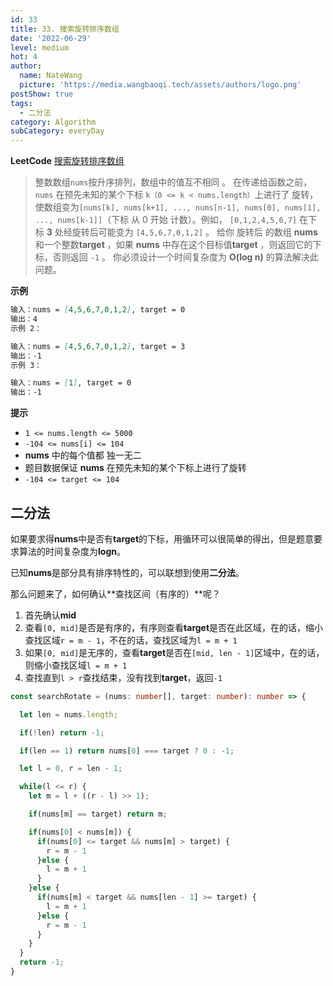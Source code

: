 ```yaml
---
id: 33
title: 33. 搜索旋转排序数组
date: '2022-06-29'
level: medium
hot: 4
author:
  name: NateWang
  picture: 'https://media.wangbaoqi.tech/assets/authors/logo.png'
postShow: true
tags:
  - 二分法
category: Algorithm
subCategory: everyDay
---
```


**LeetCode** [搜索旋转排序数组](https://leetcode.cn/problems/search-in-rotated-sorted-array/)



> 整数数组`nums`按升序排列，数组中的值互不相同 。
> <Para>在传递给函数之前，`nums` 在预先未知的某个下标 `k（0 <= k < nums.length）`上进行了 旋转，使数组变为`[nums[k], nums[k+1], ..., nums[n-1], nums[0], nums[1], ..., nums[k-1]]`（下标 从 0 开始 计数）。例如， `[0,1,2,4,5,6,7]` 在下标 **3** 处经旋转后可能变为 `[4,5,6,7,0,1,2]` 。</Para>
> <Para>给你 旋转后 的数组 **nums** 和一个整数**target** ，如果 **nums** 中存在这个目标值**target** ，则返回它的下标，否则返回 `-1` 。</Para>
> <Para>你必须设计一个时间复杂度为 **O(log n)** 的算法解决此问题。</Para>

**示例**

```md
输入：nums = [4,5,6,7,0,1,2], target = 0
输出：4
示例 2：

输入：nums = [4,5,6,7,0,1,2], target = 3
输出：-1
示例 3：

输入：nums = [1], target = 0
输出：-1
```

**提示**

* `1 <= nums.length <= 5000`
* `-104 <= nums[i] <= 104`
* **nums** 中的每个值都 独一无二
* 题目数据保证 **nums** 在预先未知的某个下标上进行了旋转
* `-104 <= target <= 104`


## 二分法

如果要求得**nums**中是否有**target**的下标，用循环可以很简单的得出，但是题意要求算法的时间复杂度为**logn**。

已知**nums**是部分具有排序特性的，可以联想到使用**二分法**。

那么问题来了，如何确认**查找区间（有序的）**呢？

1. 首先确认**mid**
2. 查看`[0, mid]`是否是有序的，有序则查看**target**是否在此区域，在的话，缩小查找区域`r = m - 1`，不在的话，查找区域为`l = m + 1`
3. 如果`[0, mid]`是无序的，查看**target**是否在`[mid, len - 1]`区域中，在的话，则缩小查找区域`l = m + 1`
4. 查找直到`l > r`查找结束，没有找到**target**，返回`-1`


```ts
const searchRotate = (nums: number[], target: number): number => {

  let len = nums.length;

  if(!len) return -1;

  if(len == 1) return nums[0] === target ? 0 : -1;

  let l = 0, r = len - 1;

  while(l <= r) {
    let m = l + ((r - l) >> 1);

    if(nums[m] == target) return m;

    if(nums[0] < nums[m]) {
      if(nums[0] <= target && nums[m] > target) {
        r = m - 1
      }else {
        l = m + 1
      }
    }else {
      if(nums[m] < target && nums[len - 1] >= target) {
        l = m + 1
      }else {
        r = m - 1
      }
    }
  }
  return -1;
}
```

